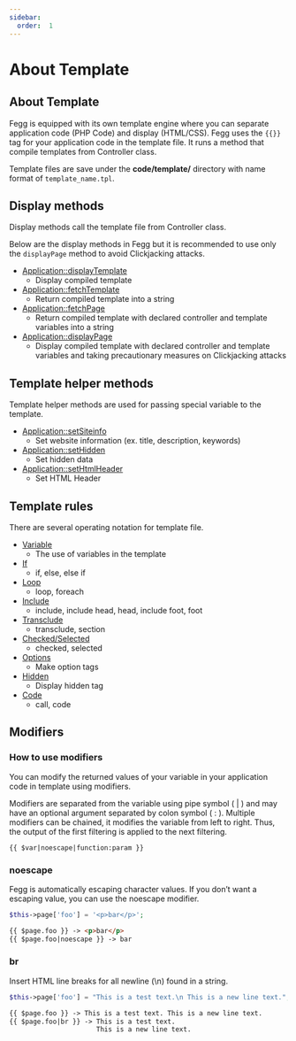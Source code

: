 ```yaml
---
sidebar:
  order:  1
---
```


# About Template

## About Template

Fegg is equipped with its own template engine where you can separate application code (PHP Code) and display (HTML/CSS). Fegg uses the `{{}}` tag for your application code in the template file. It runs a method that compile templates from Controller class.

Template files are save under the **code/template/** directory with name format of `template_name.tpl`.

## Display methods

Display methods call the template file from Controller class.

Below are the display methods in Fegg but it is recommended to use only the `displayPage` method to avoid Clickjacking attacks.

- [Application::displayTemplate](/docs/fegg/basic/templates/methods/displaytemplate)
  - Display compiled template
- [Application::fetchTemplate](/docs/fegg/basic/templates/methods/fetchtemplate)
  - Return compiled template into a string
- [Application::fetchPage](/docs/fegg/basic/templates/methods/fetchpage)
  - Return compiled template with declared controller and template variables into a string
- [Application::displayPage](/docs/fegg/basic/templates/methods/displaypage)
  - Display compiled template with declared controller and template variables and taking precautionary measures on Clickjacking attacks

## Template helper methods

Template helper methods are used for passing special variable to the template.

- [Application::setSiteinfo](/docs/fegg/basic/templates/helpers/setsiteinfo)
  - Set website information (ex. title, description, keywords)
- [Application::setHidden](/docs/fegg/basic/templates/helpers/sethidden)
  - Set hidden data
- [Application::setHtmlHeader](/docs/fegg/basic/templates/helpers/sethtmlHeader)
  - Set HTML Header

## Template rules

There are several operating notation for template file.

- [Variable](/docs/fegg/basic/templates/rules/variable)
  - The use of variables in the template
- [If](/docs/fegg/basic/templates/rules/if)
  - if, else, else if
- [Loop](/docs/fegg/basic/templates/rules/loop)
  - loop, foreach
- [Include](/docs/fegg/basic/templates/rules/include)
  - include, include head, head, include foot, foot
- [Transclude](/docs/fegg/basic/templates/rules/transclude)
  - transclude, section
- [Checked/Selected](/docs/fegg/basic/templates/rules/checked_selected)
  - checked, selected
- [Options](/docs/fegg/basic/templates/rules/options)
  - Make option tags
- [Hidden](/docs/fegg/basic/templates/rules/hidden)
  - Display hidden tag
- [Code](/docs/fegg/basic/templates/rules/code)
  - call, code

## Modifiers

### How to use modifiers

You can modify the returned values of your variable in your application code in template using modifiers.

Modifiers are separated from the variable using pipe symbol ( | ) and may have an optional argument separated by colon symbol ( : ). Multiple modifiers can be chained, it modifies the variable from left to right. Thus, the output of the first filtering is applied to the next filtering.

```
{{ $var|noescape|function:param }}
```

### noescape

Fegg is automatically escaping character values. If you don’t want a escaping value, you can use the noescape modifier.

```php title="Controller"
$this->page['foo'] = '<p>bar</p>';
```

```html title="Template"
{{ $page.foo }} -> <p>bar</p>
{{ $page.foo|noescape }} -> bar
```

### br

Insert HTML line breaks for all newline (\\n) found in a string.

```php title="Controller"
$this->page['foo'] = "This is a test text.\n This is a new line text.";
```

```html title="Template"
{{ $page.foo }} -> This is a test text. This is a new line text.
{{ $page.foo|br }} -> This is a test text.
                      This is a new line text.
```
